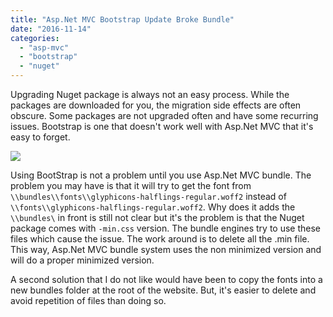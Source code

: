 ```yaml
---
title: "Asp.Net MVC Bootstrap Update Broke Bundle"
date: "2016-11-14"
categories: 
  - "asp-mvc"
  - "bootstrap"
  - "nuget"
---
```


Upgrading Nuget package is always not an easy process. While the packages are downloaded for you, the migration side effects are often obscure. Some packages are not upgraded often and have some recurring issues. Bootstrap is one that doesn't work well with Asp.Net MVC that it's easy to forget. 

![](images/badpath-1024x62.png)

Using BootStrap is not a problem until you use Asp.Net MVC bundle. The problem you may have is that it will try to get the font from `\\bundles\\fonts\\glyphicons-halflings-regular.woff2` instead of `\\fonts\\glyphicons-halflings-regular.woff2`. Why does it adds the `\\bundles\` in front is still not clear but it's the problem is that the Nuget package comes with `-min.css` version. The bundle engines try to use these files which cause the issue. The work around is to delete all the .min file. This way, Asp.Net MVC bundle system uses the non minimized version and will do a proper minimized version.

A second solution that I do not like would have been to copy the fonts into a new bundles folder at the root of the website. But, it's easier to delete and avoid repetition of files than doing so.
